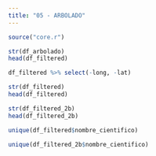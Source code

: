 ```yaml
---
title: "05 - ARBOLADO"
---
```



```r
source("core.r")
```
```r
str(df_arbolado)
head(df_filtered)
```
```r
df_filtered %>% select(-long, -lat)
```

```r
str(df_filtered)
head(df_filtered)
```
```r
str(df_filtered_2b)
head(df_filtered_2b)
```


```r
unique(df_filtered$nombre_cientifico)
```

```r
unique(df_filtered_2b$nombre_cientifico)
```

